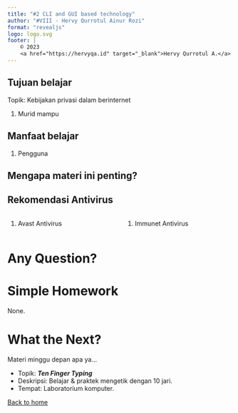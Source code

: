 ```yaml
---
title: "#2 CLI and GUI based technology"
author: "#VIII - Hervy Qurrotul Ainur Rozi"
format: "revealjs"
logo: logo.svg
footer: |
    © 2023
    <a href="https://hervyqa.id" target="_blank">Hervy Qurrotul A.</a>
---
```


## Tujuan belajar {.smaller}

Topik: Kebijakan privasi dalam berinternet

1. Murid mampu 

## Manfaat belajar {.smaller}

1. Pengguna 

## Mengapa materi ini penting? {.smaller}

## Rekomendasi Antivirus {.smaller}

:::: {.columns}

::: {.column width="50%"}
1. Avast Antivirus

:::

::: {.column width="50%"}
1. Immunet Antivirus 
:::

::::

# Any Question? {background-color="rgb(10, 132, 81)"}

# Simple Homework

None.

# What the Next?

Materi minggu depan apa ya...

* Topik: _**Ten Finger Typing**_
* Deskripsi: Belajar & praktek mengetik dengan 10 jari.
* Tempat: Laboratorium komputer.

[Back to home](/)